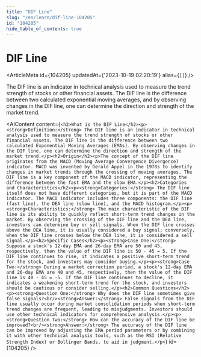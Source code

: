 ```yaml
---
title: "DIF Line"
slug: "/en/learn/dif-line-104205"
id: "104205"
hide_table_of_contents: true
---
```



# DIF Line

<ArticleMeta id={104205} updatedAt={'2023-10-19 02:20:19'} alias={`[]`} />
<div className='border-solid border-b border-t-0 my-4 border-[var(--ifm-color-gray-300)]' />

The DIF line is an indicator in technical analysis used to measure the trend strength of stocks or other financial assets. The DIF line is the difference between two calculated exponential moving averages, and by observing changes in the DIF line, one can determine the direction and strength of the market trend.

<AIContent content={`<h2>What is the DIF Line</h2><p><strong>Definition:</strong> The DIF line is an indicator in technical analysis used to measure the trend strength of stocks or other financial assets. The DIF line is the difference between two calculated Exponential Moving Averages (EMAs). By observing changes in the DIF line, one can determine the direction and strength of the market trend.</p><h2>Origin</h2><p>The concept of the DIF line originates from the MACD (Moving Average Convergence Divergence) indicator. MACD was invented by Gerald Appel in the 1970s to identify changes in market trends through the crossing of moving averages. The DIF line is a key component of the MACD indicator, representing the difference between the fast EMA and the slow EMA.</p><h2>Categories and Characteristics</h2><p><strong>Categories:</strong> The DIF line itself does not have different categories, but it is part of the MACD indicator. The MACD indicator includes three components: the DIF line (fast line), the DEA line (slow line), and the MACD histogram.</p><p><strong>Characteristics:</strong> The main characteristic of the DIF line is its ability to quickly reflect short-term trend changes in the market. By observing the crossing of the DIF line and the DEA line, investors can determine buy or sell signals. When the DIF line crosses above the DEA line, it is usually considered a buy signal; conversely, when the DIF line crosses below the DEA line, it is considered a sell signal.</p><h2>Specific Cases</h2><p><strong>Case One:</strong> Suppose a stock's 12-day EMA and 26-day EMA are 50 and 45, respectively, then the value of the DIF line is 50 - 45 = 5. If the DIF line continues to rise, it indicates a positive short-term trend for the stock, and investors may consider buying.</p><p><strong>Case Two:</strong> During a market correction period, a stock's 12-day EMA and 26-day EMA are 40 and 45, respectively, then the value of the DIF line is 40 - 45 = -5. If the DIF line continues to decline, it indicates a weakening short-term trend for the stock, and investors should be cautious or consider selling.</p><h2>Common Questions</h2><p><strong>Question One:</strong> Why does the DIF line sometimes give false signals?<br/><strong>Answer:</strong> False signals from the DIF line usually occur during market consolidation periods when short-term trend changes are frequent, leading to misjudgments. Investors should use other technical indicators for comprehensive analysis.</p><p><strong>Question Two:</strong> How can the accuracy of the DIF line be improved?<br/><strong>Answer:</strong> The accuracy of the DIF line can be improved by adjusting the EMA period parameters or by combining it with other technical analysis tools, such as the RSI (Relative Strength Index) or Bollinger Bands, to aid in judgment.</p>`} id={104205} />
